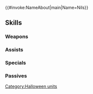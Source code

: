 {{#invoke:NameAbout|main|Name=Nils}}{{HeroPage Tabs}}
{{Hero Infobox
|Name=Nils
|Title=Wandering Star
|WeaponType=Green Breath
|MoveType=Infantry
|Origin=Fire Emblem: The Blazing Blade
|Gender=Male
|actorEN=Khoi Dao
|actorJP=佐倉綾音
|artist=みく郎
|additionDate=October 5, 2022
|releaseDate=October 6, 2022
|cv1=6
|cv2=1900110
|TagID=ハロニルス
|InternalID=861
|Properties=tempest,specDisplay,limited,refresher,hat
|description=A bard whose travels take him between the worlds of dragons and humans, known to vanish as quickly as he is revealed. Appears in Fire Emblem: The Blazing Blade.
}}
{{Stats Page
|Lv1HP=16|Lv1ATK=7|Lv1SPD=11|Lv1DEF=4|Lv1RES=9
|GRHP=65|GRATK=65|GRSPD=70|GRDEF=40|GRRES=60
}}
==Skills==
===Weapons===
{{Weapons Table
|weapon1=Fire Breath
|weapon1Default=1
|weapon1Unlock=1
|weapon2=Fire Breath+
|weapon2Default=2
|weapon2Unlock=2
|weapon3=Surprise Breath
|weapon3Default=3
|weapon3Unlock=3
|weapon4=Surprise Breath+
|weapon4Default=5
|weapon4Unlock=5
}}
===Assists===
{{Assists Table
|assist1=Play
|assist1Default=4
|assist1Unlock=3
}}
===Specials===
{{Specials Table}}
===Passives===
{{Passives Table
|passiveB1=Torrent Dance 1
|passiveB2=Geyser Dance 1
|passiveB3=Geyser Dance 2
|passiveB1Unlock=1
|passiveB2Unlock=2
|passiveB3Unlock=4
|passiveC1=Hone Spd 1
|passiveC2=Hone Spd 2
|passiveC3=Hone Dragons
|passiveC1Unlock=3
|passiveC2Unlock=4
|passiveC3Unlock=5
}}
{{Heroes Navbox}}
[[Category:Halloween units]]